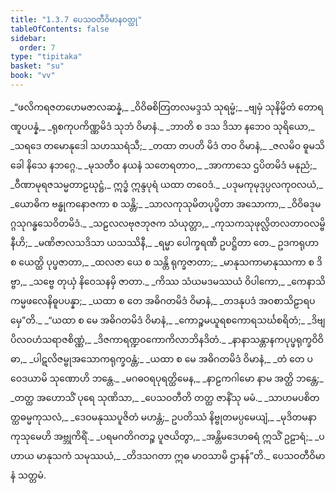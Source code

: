 ```yaml
---
title: "1.3.7 ပေသဝတီဝိမာနဝတ္ထု"
tableOfContents: false
sidebar:
  order: 7
type: "tipitaka"
basket: "su"
book: "vv"
---
```



<DynamicBreadcrumb />

<Division number="646" book="vv" e="ch" v="19" p="50">

<Paragraph number="485" type="verses" book="vv">
_“ဖလိကရဇတဟေမဇာလဆန္နံ,_  
_ဝိဝိဓစိတြတလမဒ္ဒသံ သုရမ္မံ;_  
_ဗျမှံ သုနိမ္မိတံ တောရဏူပပန္နံ,_  
_ရုစကုပကိဏ္ဏမိဒံ သုဘံ ဝိမာနံ._  

</Paragraph>

</Division>
<Division number="647" book="vv" e="ch" v="19" p="51">

<Paragraph number="486" type="verses" book="vv">
_ဘာတိ စ ဒသ ဒိသာ နဘေဝ သုရိယော,_  
_သရဒေ တမောနုဒေါ သဟဿရံသီ;_  
_တထာ တပတိ မိဒံ တဝ ဝိမာနံ,_  
_ဇလမိဝ ဓူမသိခေါ နိသေ နဘဂ္ဂေ._  

</Paragraph>

</Division>
<Division number="648" book="vv" e="ch" v="19" p="51">

<Paragraph number="487" type="verses" book="vv">
_မုသတီဝ နယနံ သတေရတာဝ,_  
_အာကာသေ ဌပိတမိဒံ မနုညံ;_  
_ဝီဏာမုရဇသမ္မတာဠဃုဋ္ဌံ,_  
ဣဒ္ဓံ ဣန္ဒပုရံ ယထာ တဝေဒံ._  

</Paragraph>

</Division>
<Division number="649" book="vv" e="ch" v="19" p="51">

<Paragraph number="488" type="verses" book="vv">
_ပဒုမကုမုဒုပ္ပလကုဝလယံ,_  
_ယောဓိက ဗန္ဓုကနောဇကာ စ သန္တိ;_  
_သာလကုသုမိတပုပ္ဖိတာ အသောကာ,_  
_ဝိဝိဓဒုမဂ္ဂသုဂန္ဓသေဝိတမိဒံ._  

</Paragraph>

</Division>
<Division number="650" book="vv" e="ch" v="19" p="51">

<Paragraph number="489" type="verses" book="vv">
_သဠလလဗုဇဘုဇက သံယုတ္တာ,_  
_ကုသကသုဖုလ္လိတလတာဝလမ္ဗိနီဟိ;_  
_မဏိဇာလသဒိသာ ယသဿိနီ,_  
_ရမ္မာ ပေါက္ခရဏီ ဥပဋ္ဌိတာ တေ._  

</Paragraph>

</Division>
<Division number="651" book="vv" e="ch" v="19" p="51">

<Paragraph number="490" type="verses" book="vv">
ဥဒကရုဟာ စ ယေတ္ထိ ပုပ္ဖဇာတာ,_  
_ထလဇာ ယေ စ သန္တိ ရုက္ခဇာတာ;_  
_မာနုသကာမာနုဿကာ စ ဒိဗ္ဗာ,_  
_သဗ္ဗေ တုယှံ နိဝေသနမှိ ဇာတာ._  

</Paragraph>

</Division>
<Division number="652" book="vv" e="ch" v="19" p="51">

<Paragraph number="491" type="verses" book="vv">
_ကိဿ သံယမဒမဿယံ ဝိပါကော,_  
_ကေနာသိ ကမ္မဖလေနိဓူပပန္နာ;_  
_ယထာ စ တေ အဓိဂတမိဒံ ဝိမာနံ,_  
_တဒနုပဒံ အဝစာသိဠာရပမှေ”တိ._  

</Paragraph>

</Division>
<Division number="653" book="vv" e="ch" v="19" p="52">

<Paragraph number="492" type="verses" book="vv">
_“ယထာ စ မေ အဓိဂတမိဒံ ဝိမာနံ,_  
_ကောဉ္စမယူရစကောရသင်္ဃစရိတံ;_  
_ဒိဗျပိလဝဟံသရာဇစိဏ္ဏံ,_  
_ဒိဇကာရဏ္ဍဝကောကိလာဘိနဒိတံ._  

</Paragraph>

</Division>
<Division number="654" book="vv" e="ch" v="19" p="52">

<Paragraph number="493" type="verses" book="vv">
_နာနာသန္တာနကပုပ္ဖရုက္ခဝိဝိဓာ,_  
_ပါဋလိဇမ္ဗုအသောကရုက္ခဝန္တံ;_  
_ယထာ စ မေ အဓိဂတမိဒံ ဝိမာနံ,_  
_တံ တေ ပဝေဒယာမိ သုဏောဟိ ဘန္တေ._  

</Paragraph>

</Division>
<Division number="655" book="vv" e="ch" v="19" p="52">

<Paragraph number="494" type="verses" book="vv">
_မဂဓဝရပုရတ္ထိမေန,_  
_နာဠကဂါမော နာမ အတ္ထိ ဘန္တေ;_  
_တတ္ထ အဟောသိံ ပုရေ သုဏိသာ,_  
_ပေသဝတီတိ တတ္ထ ဇာနိံသု မမံ._  

</Paragraph>

</Division>
<Division number="656" book="vv" e="ch" v="19" p="52">

<Paragraph number="495" type="verses" book="vv">
_သာဟမပစိတတ္ထဓမ္မကုသလံ,_  
_ဒေဝမနုဿပူဇိတံ မဟန္တံ;_  
ဥပတိဿံ နိဗ္ဗုတမပ္ပမေယျံ,_  
_မုဒိတမနာ ကုသုမေဟိ အဗ္ဘုကိရိံ._  

</Paragraph>

</Division>
<Division number="657" book="vv" e="ch" v="19" p="52">

<Paragraph number="496" type="verses" book="vv">
_ပရမဂတိဂတဉ္စ ပူဇယိတွာ,_  
_အန္တိမဒေဟဓရံ ဣသိံ ဥဠာရံ;_  
_ပဟာယ မာနုသကံ သမုဿယံ,_  
_တိဒသဂတာ ဣဓ မာဝသာမိ ဌာနန်”တိ._  


</Paragraph>
</Division>

<Paragraph number="497" type="center" book="vv">
ပေသဝတီဝိမာနံ သတ္တမံ.
</Paragraph>